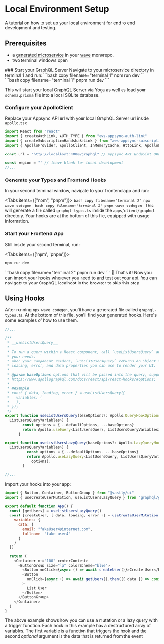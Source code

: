 
# Local Environment Setup

A tutorial on how to set up your local environment for end to end development and testing.

## Prerequisites

- a [generated microservice](/wave-cli/generate) in your
  [wave](/getting-started/setting-up-your-first-monorepo) monorepo.
- two terminal windows open

<Steps>
### Start your GraphQL Server
Navigate to your microservice directory in terminal 1 and run:
<Tabs items={['npm', 'pnpm']}>
  <Tab>
```bash copy filename="terminal 1"
npm run dev
```
  </Tab>
    <Tab>
    ```bash copy filename="terminal 1"
    pnpm run dev
    ```
  </Tab>
</Tabs>

This will start your local GraphQL Server via Yoga as well as load your `schema.prisma` file into a
local SQLite database.

### Configure your ApolloClient

Replace your Appsync API url with your local GraphQL Server url inside `apollo.tsx`

```js {6} filename="/apollo.tsx"
import React from "react"
import { createAuthLink, AUTH_TYPE } from "aws-appsync-auth-link"
import { createSubscriptionHandshakeLink } from "aws-appsync-subscription-link"
import { ApolloProvider, ApolloClient, InMemoryCache, HttpLink, ApolloLink } from "@apollo/client"

const url = "http://localhost:4000/graphql" // Appsync API Endpoint URL or Localhost

const region = "" // leave blank for local development
//...
```

### Generate your Types and Frontend Hooks

In your second terminal window, navigate to your frontend app and run:

<Tabs items={["npm", "pnpm"]}>
  <Tab>```bash copy filename="terminal 2" npx wave codegen ```</Tab>
  <Tab>```bash copy filename="terminal 2" pnpm wave codegen ```</Tab>
</Tabs>
This will generate a file called `graphql-types.ts` inside the `apps/client/graphql` directory. Your
hooks are at the bottom of this file, equipped with usage information.

### Start your Frontend App

Still inside your second terminal, run:

<Tabs items={['npm', 'pnpm']}>
  <Tab>
```bash copy filename="terminal 2"
npm run dev
```
  </Tab>
    <Tab>
    ```bash copy filename="terminal 2"
    pnpm run dev
    ```
  </Tab>
</Tabs>
🌟 That's it! Now you can import your hooks wherever you need to and test out your api.
<Callout>
You can navigate to your GraphQL localhost in the browser to skip this step
</Callout>
</Steps>

## Using Hooks

After running `npx wave codegen`, you'll have a generated file called `graphql-types.ts`. At the
bottom of this file, you'll find your generated hooks. Here's some examples of how to use them.

```js filename="graphql-types.ts"
//...

/**
 * __useListUsersQuery__
 *
 * To run a query within a React component, call `useListUsersQuery` and pass it any options that fit
 * your needs.
 * When your component renders, `useListUsersQuery` returns an object from Apollo Client that contains
 * loading, error, and data properties you can use to render your UI.
 *
 * @param baseOptions options that will be passed into the query, supported options are listed on:
 * https://www.apollographql.com/docs/react/api/react-hooks/#options;
 *
 * @example
 * const { data, loading, error } = useListUsersQuery({
 *   variables: {
 *   },
 * });
 */
export function useListUsersQuery(baseOptions?: Apollo.QueryHookOptions<ListUsersQuery,
  ListUsersQueryVariables>) {
        const options = {...defaultOptions, ...baseOptions}
        return Apollo.useQuery<ListUsersQuery, ListUsersQueryVariables>(ListUsersDocument, options);
      }

export function useListUsersLazyQuery(baseOptions?: Apollo.LazyQueryHookOptions<ListUsersQuery,
  ListUsersQueryVariables>) {
          const options = {...defaultOptions, ...baseOptions}
          return Apollo.useLazyQuery<ListUsersQuery, ListUsersQueryVariables>(ListUsersDocument,
            options);
        }

//...
```

Import your hooks into your app:

```js copy filename="index.tsx"
import { Button, Container, ButtonGroup } from "@vastly/ui"
import { useCreateUserMutation, useListUsersLazyQuery } from "graphql/graphql-types"

export default function App() {
  const [getUsers] = useListUsersLazyQuery()
  const [createUser, { data, loading, error }] = useCreateUserMutation({
    variables: {
      data: {
        email: "fakeUser4@internet.com",
        fullname: "fake user4"
      }
    }
  })

  return (
    <Container mt="100" centerContent>
      <ButtonGroup size="lg" colorScheme="blue">
        <Button onClick={async () => await createUser()}>Create User</Button>
        <Button
          onClick={async () => await getUsers().then(({ data }) => console.log("users: ", data))}
        >
          List User
        </Button>
      </ButtonGroup>
    </Container>
  )
}
```

The above example shows how you can use a mutation or a lazy query with a trigger function. Each
hook in this example has a destructured array of variables. The first variable is a function that
triggers the hook and the second <i>optional</i> argument is the data that is returned from the
event.
